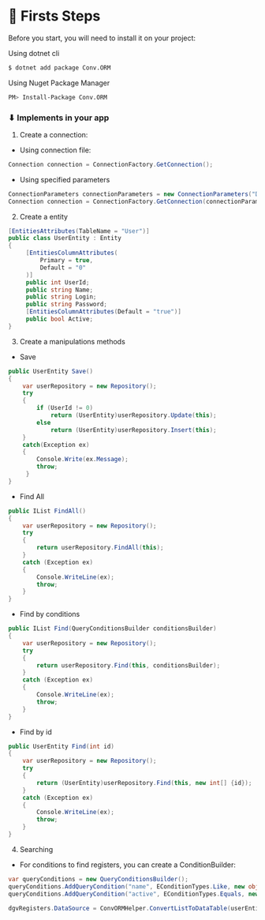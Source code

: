 # 🧭 Firsts Steps

Before you start, you will need to install it on your project:

Using dotnet cli
```bash
$ dotnet add package Conv.ORM
```

Using Nuget Package Manager
```bash
PM> Install-Package Conv.ORM
```

### ⬇ Implements in your app
1. Create a connection:
  - Using connection file:
```csharp
Connection connection = ConnectionFactory.GetConnection();
```
  - Using specified parameters
```csharp
ConnectionParameters connectionParameters = new ConnectionParameters("Default", EConnectionDriverTypes.ecdtMySql, "127.0.0.1", "3306", "databaseTest", "root", "123456");
Connection connection = ConnectionFactory.GetConnection(connectionParameters);
```
2. Create a entity
```cs
[EntitiesAttributes(TableName = "User")]
public class UserEntity : Entity
{
     [EntitiesColumnAttributes(
         Primary = true,
         Default = "0"
     )]
     public int UserId;
     public string Name;
     public string Login;
     public string Password;
     [EntitiesColumnAttributes(Default = "true")]
     public bool Active;
}
```     
3. Create a manipulations methods
  - Save
```cs
public UserEntity Save()
{
    var userRepository = new Repository();
    try
    {
        if (UserId != 0)
            return (UserEntity)userRepository.Update(this);
        else
            return (UserEntity)userRepository.Insert(this);
    }
    catch(Exception ex)
    {
        Console.Write(ex.Message);
        throw;
     }
}
```
  - Find All
```cs
public IList FindAll()
{
    var userRepository = new Repository();
    try
    {
        return userRepository.FindAll(this);
    }
    catch (Exception ex)
    {
        Console.WriteLine(ex);
        throw;
    }
}
``` 
  - Find by conditions
```cs
public IList Find(QueryConditionsBuilder conditionsBuilder)
{
    var userRepository = new Repository();
    try
    {
        return userRepository.Find(this, conditionsBuilder);
    }
    catch (Exception ex)
    {
        Console.WriteLine(ex);
        throw;
    }
}
``` 
  - Find by id
```cs
public UserEntity Find(int id)
{
    var userRepository = new Repository();
    try
    {
        return (UserEntity)userRepository.Find(this, new int[] {id});
    }
    catch (Exception ex)
    {
        Console.WriteLine(ex);
        throw;
    }
}
```
4. Searching
  - For conditions to find registers, you can create a ConditionBuilder:
```cs
var queryConditions = new QueryConditionsBuilder();
queryConditions.AddQueryCondition("name", EConditionTypes.Like, new object[] {"%" + txtTextToSearch.Text + "%"});
queryConditions.AddQueryCondition("active", EConditionTypes.Equals, new object[] { rbOnlyActives.Checked ? 1 : 0 });

dgvRegisters.DataSource = ConvORMHelper.ConvertListToDataTable(userEntity.Find(queryConditions));
```  
